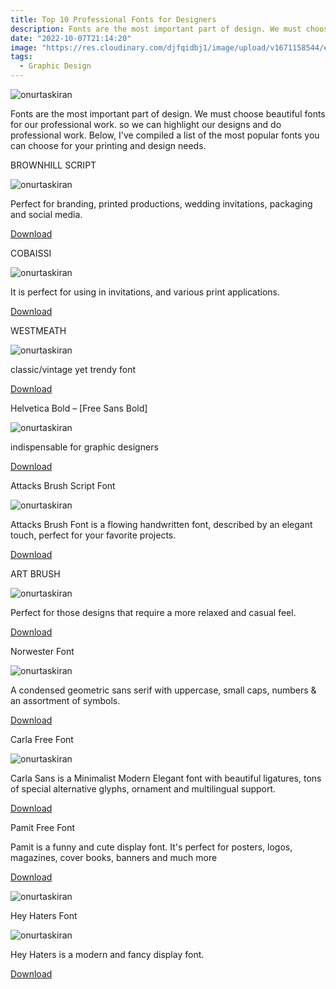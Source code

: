 ```yaml
---
title: Top 10 Professional Fonts for Designers
description: Fonts are the most important part of design. We must choose beautiful fonts for our professional work. so we can highlight our designs and do professional work. 
date: "2022-10-07T21:14:20"
image: "https://res.cloudinary.com/djfqidbj1/image/upload/v1671158544/eqjikidmeqsydidvsvdw.jpg"
tags:
  - Graphic Design
---
```


<img className="w-full rounded-xl" src="https://res.cloudinary.com/djfqidbj1/image/upload/v1671158544/eqjikidmeqsydidvsvdw.jpg" alt="onurtaskiran" />

Fonts are the most important part of design. We must choose beautiful fonts for our professional work. so we can highlight our designs and do professional work. Below, I've compiled a list of the most popular fonts you can choose for your printing and design needs. 



BROWNHILL SCRIPT

<img className="w-full rounded-xl" src="https://res.cloudinary.com/djfqidbj1/image/upload/v1704655162/mcv9tjdr4uzfkf1azgnt.jpg" alt="onurtaskiran" />

Perfect for branding, printed productions, wedding invitations, packaging and social media.

<a href="https://pixelbuddha.net/fonts/brownhill-script">Download</a>

 

COBAISSI

<img className="w-full rounded-xl" src="https://res.cloudinary.com/djfqidbj1/image/upload/v1704655162/ot1drhfb9dvqhmznz7u4.jpg" alt="onurtaskiran" />

It is perfect for using in invitations, and various print applications. 

<a href="https://unblast.com/cobaissi-serif-typeface/">Download</a>

 

WESTMEATH

<img className="w-full rounded-xl" src="https://res.cloudinary.com/djfqidbj1/image/upload/v1704655162/vupkbzvbrpc7mgmjayih.jpg" alt="onurtaskiran" />

classic/vintage yet trendy font

<a href="https://www.1001fonts.com/westmeath-font.html">Download</a>

 

Helvetica Bold – [Free Sans Bold]

<img className="w-full rounded-xl" src="https://res.cloudinary.com/djfqidbj1/image/upload/v1704655162/luvjcuhzxnhjwsckjyy8.png" alt="onurtaskiran" />

indispensable for graphic designers

<a href="https://www.dafontfree.io/helvetica-font-free/">Download</a>

 

Attacks Brush Script Font

<img className="w-full rounded-xl" src="https://res.cloudinary.com/djfqidbj1/image/upload/v1704655162/jc01ypoezl3np9gcpf4k.jpg" alt="onurtaskiran" />

Attacks Brush Font is a flowing handwritten font, described by an elegant touch, perfect for your favorite projects.

<a href="https://www.dafontfree.io/attacks-brush-font/">Download</a>

 

ART BRUSH

<img className="w-full rounded-xl" src="https://res.cloudinary.com/djfqidbj1/image/upload/v1704655162/dfqbn6xtksorydrtwzu4.jpg" alt="onurtaskiran" />

Perfect for those designs that require a more relaxed and casual feel.

<a href="https://www.dafont.com/artbrush.font?l[]=10&l[]=1">Download</a>

 

Norwester Font

<img className="w-full rounded-xl" src="https://onurtaskiran.com/images/posts/Norwester%20F-fonts.jpg" alt="onurtaskiran" />

A condensed geometric sans serif with uppercase, small caps, numbers & an assortment of symbols.

<a href="https://jamiewilson.io/norwester/">Download</a>

 

Carla Free Font

<img className="w-full rounded-xl" src="https://res.cloudinary.com/djfqidbj1/image/upload/v1704655162/jrwvdqm3n4ynpuigksml.jpg" alt="onurtaskiran" />

Carla Sans is a Minimalist Modern Elegant font with beautiful ligatures, tons of special alternative glyphs, ornament and multilingual support.

<a href="https://dafontfile.com/carla-font/">Download</a>

 

Pamit Free Font



Pamit is a funny and cute display font. It's perfect for posters, logos, magazines, cover books, banners and much more

<a href="https://www.dafont.com/pamit.font">Download</a>

 <img className="w-full rounded-xl" src="https://res.cloudinary.com/djfqidbj1/image/upload/v1704655162/xpg8gpzymmjb3be51eez.png" alt="onurtaskiran" />

Hey Haters Font

<img className="w-full rounded-xl" src="https://res.cloudinary.com/djfqidbj1/image/upload/v1704655162/z6t3wofocnxtglcbxvx9.jpg" alt="onurtaskiran" />

Hey Haters is a modern and fancy display font. 

<a href="https://www.dafont.com/hey-haters.font">Download</a>